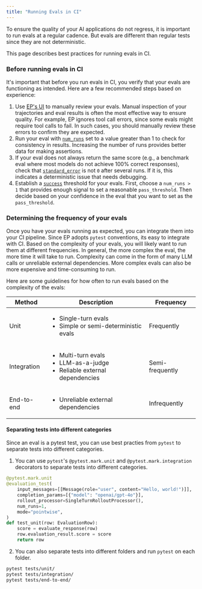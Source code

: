 ```yaml
---
title: "Running Evals in CI"
---
```


To ensure the quality of your AI applications do not regress, it is important to
run evals at a regular cadence. But evals are different than regular tests since
they are not deterministic.

This page describes best practices for running evals in CI.

### Before running evals in CI

It's important that before you run evals in CI, you verify that your evals are
functioning as intended. Here are a few recommended steps based on experience:

1. Use [EP's UI](/tutorial/ui/getting-started) to manually review your evals.
Manual inspection of your trajectories and eval results is often the most effective way to ensure quality. For example, EP ignores tool call errors, since some evals might require tool calls to fail. In such cases, you should manually review these errors to confirm they are expected.
2. Run your eval with [`num_runs`](/reference/evaluation-test#multiple-runs-and-aggregation) set to a value greater than 1 to check for consistency in results. Increasing the number of runs provides better data for making assertions.
3. If your eval does not always return the same score (e.g., a benchmark eval where most models do not achieve 100% correct responses), check that [`standard_error`](/reference/evaluation-test#threshold-configuration) is not `0` after several runs. If it is, this indicates a deterministic issue that needs debugging.
4. Establish a [`success`](/reference/evaluation-test#threshold-configuration)
threshold for your evals. First, choose a `num_runs > 1` that provides enough
signal to set a reasonable `pass_threshold`. Then decide based on your
confidence in the eval that you want to set as the `pass_threshold`.

### Determining the frequency of your evals

Once you have your evals running as expected, you can integrate them into your
CI pipeline. Since EP adopts `pytest` conventions, its easy to integrate with
CI. Based on the complexity of your evals, you will likely want to run them at
different frequencies. In general, the more complex the eval, the more time it
will take to run. Complexity can come in the form of many LLM calls or
unreliable external dependencies. More complex evals can also be more expensive
and time-consuming to run.

Here are some guidelines for how often to run evals based on the complexity of
the evals:


| Method        | Description                                                                 | Frequency      |
|---------------|-----------------------------------------------------------------------------|---------------|
| Unit          | <ul><li>Single-turn evals</li><li>Simple or semi-deterministic evals</li></ul>   | Frequently    |
| Integration   | <ul><li>Multi-turn evals</li><li>LLM-as-a-judge</li><li>Reliable external dependencies</li></ul> | Semi-frequently |
| End-to-end    | <ul><li>Unreliable external dependencies</li></ul>                          | Infrequently  |

#### Separating tests into different categories

Since an eval is a pytest test, you can use best practies from `pytest` to
separate tests into different categories. 

1. You can use `pytest`'s `@pytest.mark.unit` and `@pytest.mark.integration` decorators to separate tests into different categories.

```python test_unit.py
@pytest.mark.unit
@evaluation_test(
    input_messages=[[Message(role="user", content="Hello, world!")]],
    completion_params=[{"model": "openai/gpt-4o"}],
    rollout_processor=SingleTurnRolloutProcessor(),
    num_runs=1,
    mode="pointwise",
)
def test_unit(row: EvaluationRow):
    score = evaluate_response(row)
    row.evaluation_result.score = score
    return row
```

2. You can also separate tests into different folders and run `pytest` on each folder.

```bash CLI
pytest tests/unit/
pytest tests/integration/
pytest tests/end-to-end/
```
